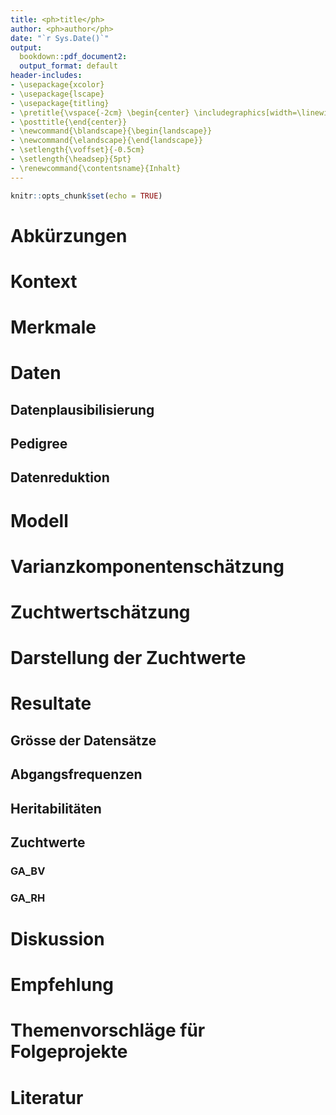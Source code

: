 ```yaml
---
title: <ph>title</ph>
author: <ph>author</ph>
date: "`r Sys.Date()`"
output:
  bookdown::pdf_document2: 
  output_format: default
header-includes:
- \usepackage{xcolor}
- \usepackage{lscape}  
- \usepackage{titling}
- \pretitle{\vspace{-2cm} \begin{center} \includegraphics[width=\linewidth]{logo/quag_logo.png}\LARGE\\}
- \posttitle{\end{center}}
- \newcommand{\blandscape}{\begin{landscape}}
- \newcommand{\elandscape}{\end{landscape}}
- \setlength{\voffset}{-0.5cm}
- \setlength{\headsep}{5pt}
- \renewcommand{\contentsname}{Inhalt}
---
```


```r
knitr::opts_chunk$set(echo = TRUE)
```

\newpage

# Abkürzungen


# Kontext


# Merkmale


# Daten

## Datenplausibilisierung

## Pedigree

## Datenreduktion


# Modell


# Varianzkomponentenschätzung


# Zuchtwertschätzung


# Darstellung der Zuchtwerte


# Resultate

## Grösse der Datensätze

## Abgangsfrequenzen

## Heritabilitäten

## Zuchtwerte

### GA_BV

### GA_RH


# Diskussion


# Empfehlung


# Themenvorschläge für Folgeprojekte 


# Literatur


